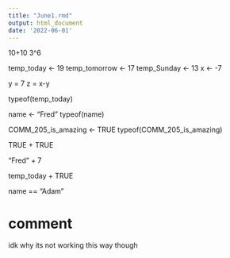 ```yaml
---
title: "June1.rmd"
output: html_document
date: '2022-06-01' 
---
```


<!-- # use "#" to write comments -->

<!-- #Run code: -->

10+10
3^6

<!-- # To run code: highlight the lines u want to run. then press "Run selcted lines" -->
<!-- # R is not whitespace sensitive but it is case-sensitive -->
<!-- #making objects -->

temp_today <- 19 <!-- manifests a thing in the environment and assigns a value to it -->
temp_tomorrow <- 17
temp_Sunday <- 13
x <- -7 

<!-- \# "=" also works to manifest objects  -->
y = 7 
z = x-y

<!-- #Data Types -->

<!-- #Characters -->

<!-- #Doubles -->
typeof(temp_today)

<!-- #Characters -->
name <- "Fred"
typeof(name)

<!-- #Logicals (like Booleans) -->
COMM_205_is_amazing <- TRUE
typeof(COMM_205_is_amazing)

<!-- #Implicit Coercion 
If you add TRUE + TRUE you get 2 (which is 1 + 1)
Think CPSC121. TRUE = 1 and FALSE = 0

TEST: -->
TRUE + TRUE

<!-- You cannot add characters + doubles -->
"Fred" + 7

<!-- But you //CAN// add characters + logicals, Since TRUE = 1 -->
temp_today + TRUE

<!-- Double equals "==" means "is x = y" -->
name == "Adam" <!-- should return false -->


<!-- To comment (technically) -->
# comment
idk why its not working this way though
